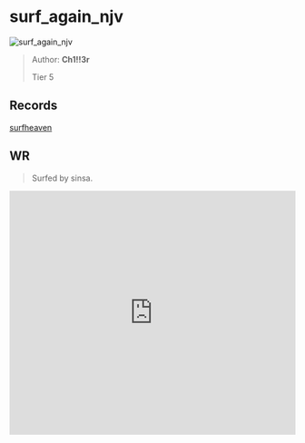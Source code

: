 
# surf_again_njv

![surf_again_njv](https://raw.githubusercontent.com/Sayt123/SurfMapPics/Maps-and-bonuses/csgo/surf_again_njv.jpg)

> Author: **Ch1!!3r**
>
> Tier 5

## Records

[surfheaven](https://surfheaven.eu/map/surf_again_njv)

## WR

> Surfed by sinsa.

<iframe
width="100%"
height="430"
src="https://www.youtube.com/embed/oJqAxNUYfLQ"
frameborder="0"
allow="accelerometer; autoplay; clipboard-write; encrypted-media; gyroscope; picture-in-picture"
allowFullScreen
/>

```md

[Surf Timer] - sians finished in 00:43:27 (WR -00:01:54). Improving by 00:02:74
[Surf Timer] - sians beat the map record! Rank: 1/332

Previous WR holder: marble


```
                